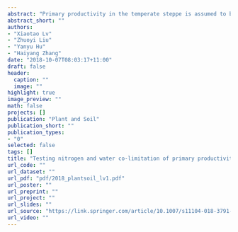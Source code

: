 ```yaml
---
abstract: "Primary productivity in the temperate steppe is assumed to be co-limited by nitrogen (N) and water availability, but empirical evidence is scarce. We examined the N and water limitation status of primary productivity from the species scale to community scale under the framework of resource co-limitation. We compared the responses of aboveground net primary productivity (ANPP) at different ecological levels to factorial N and water addition in two years in a temperate steppe of northern China. Water addition significantly enhanced total ANPP by 46%, with stronger effects in the dry year. Total ANPP was sub-additively co-limited by N and water availability, being more sensitive to water addition than to N addition in the dry year and equally sensitive to both resources in the year with normal precipitation. The responses of total ANPP to resource additions were largely driven by the changes of grasses rather than the forbs. Species level ANPP showed conservative responses to resource additions. Our results highlight the hierarchical patterns of limitation status in primary productivity at different biological organization levels in this temperate steppe. The sub-additive limitation by N and water in this ecosystem deserves more attention in modelling the dynamics of ecosystem carbon cycle under global change scenarios."
abstract_short: ""
authors:
- "Xiaotao Lv"
- "Zhuoyi Liu"
- "Yanyu Hu"
- "Haiyang Zhang"
date: "2018-10-07T08:03:17+11:00"
draft: false
header:
  caption: ""
  image: ""
highlight: true
image_preview: ""
math: false
projects: []
publication: "Plant and Soil"
publication_short: ""
publication_types:
- "0"
selected: false
tags: []
title: "Testing nitrogen and water co-limitation of primary productivity in a temperate steppe"
url_code: ""
url_dataset: ""
url_pdf: "pdf/2018_plantsoil_lv1.pdf"
url_poster: ""
url_preprint: ""
url_project: ""
url_slides: ""
url_source: "https://link.springer.com/article/10.1007/s11104-018-3791-6"
url_video: ""
---
```


